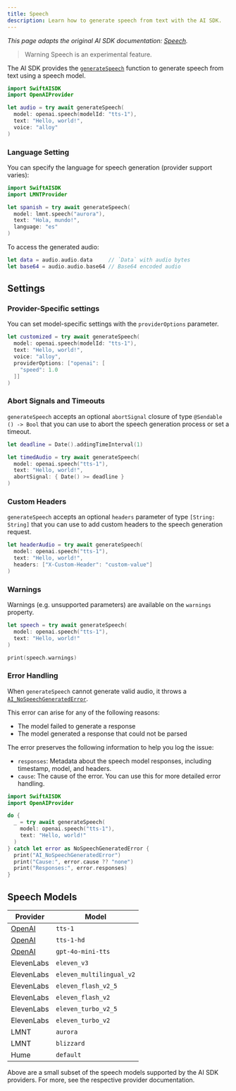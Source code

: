 ```yaml
---
title: Speech
description: Learn how to generate speech from text with the AI SDK.
---
```


_This page adapts the original AI SDK documentation: [Speech](https://ai-sdk.dev/docs/ai-sdk-core/speech)._ 

> Warning
> Speech is an experimental feature.

The AI SDK provides the [`generateSpeech`](/docs/reference/ai-sdk-core/generate-speech)
function to generate speech from text using a speech model.

```swift
import SwiftAISDK
import OpenAIProvider

let audio = try await generateSpeech(
  model: openai.speech(modelId: "tts-1"),
  text: "Hello, world!",
  voice: "alloy"
)
```

### Language Setting

You can specify the language for speech generation (provider support varies):

```swift
import SwiftAISDK
import LMNTProvider

let spanish = try await generateSpeech(
  model: lmnt.speech("aurora"),
  text: "Hola, mundo!",
  language: "es"
)
```

To access the generated audio:

```swift
let data = audio.audio.data     // `Data` with audio bytes
let base64 = audio.audio.base64 // Base64 encoded audio
```

## Settings

### Provider-Specific settings

You can set model-specific settings with the `providerOptions` parameter.

```swift highlight="7-11"
let customized = try await generateSpeech(
  model: openai.speech(modelId: "tts-1"),
  text: "Hello, world!",
  voice: "alloy",
  providerOptions: ["openai": [
    "speed": 1.0
  ]]
)
```

### Abort Signals and Timeouts

`generateSpeech` accepts an optional `abortSignal` closure of type `@Sendable () -> Bool`
that you can use to abort the speech generation process or set a timeout.

```swift highlight="7"
let deadline = Date().addingTimeInterval(1)

let timedAudio = try await generateSpeech(
  model: openai.speech("tts-1"),
  text: "Hello, world!",
  abortSignal: { Date() >= deadline }
)
```

### Custom Headers

`generateSpeech` accepts an optional `headers` parameter of type `[String: String]`
that you can use to add custom headers to the speech generation request.

```swift highlight="7"
let headerAudio = try await generateSpeech(
  model: openai.speech("tts-1"),
  text: "Hello, world!",
  headers: ["X-Custom-Header": "custom-value"]
)
```

### Warnings

Warnings (e.g. unsupported parameters) are available on the `warnings` property.

```swift
let speech = try await generateSpeech(
  model: openai.speech("tts-1"),
  text: "Hello, world!"
)

print(speech.warnings)
```

### Error Handling

When `generateSpeech` cannot generate valid audio, it throws a [`AI_NoSpeechGeneratedError`](/docs/reference/ai-sdk-errors/ai-no-speech-generated-error).

This error can arise for any of the following reasons:

- The model failed to generate a response
- The model generated a response that could not be parsed

The error preserves the following information to help you log the issue:

- `responses`: Metadata about the speech model responses, including timestamp, model, and headers.
- `cause`: The cause of the error. You can use this for more detailed error handling.

```swift
import SwiftAISDK
import OpenAIProvider

do {
  _ = try await generateSpeech(
    model: openai.speech("tts-1"),
    text: "Hello, world!"
  )
} catch let error as NoSpeechGeneratedError {
  print("AI_NoSpeechGeneratedError")
  print("Cause:", error.cause ?? "none")
  print("Responses:", error.responses)
}
```

## Speech Models

| Provider                                                           | Model                    |
| ------------------------------------------------------------------ | ------------------------ |
| [OpenAI](/providers/openai#speech-models)         | `tts-1`                  |
| [OpenAI](/providers/openai#speech-models)         | `tts-1-hd`               |
| [OpenAI](/providers/openai#speech-models)         | `gpt-4o-mini-tts`        |
| ElevenLabs | `eleven_v3`              |
| ElevenLabs | `eleven_multilingual_v2` |
| ElevenLabs | `eleven_flash_v2_5`      |
| ElevenLabs | `eleven_flash_v2`        |
| ElevenLabs | `eleven_turbo_v2_5`      |
| ElevenLabs | `eleven_turbo_v2`        |
| LMNT             | `aurora`                 |
| LMNT             | `blizzard`               |
| Hume             | `default`                |

Above are a small subset of the speech models supported by the AI SDK providers. For more, see the respective provider documentation.
